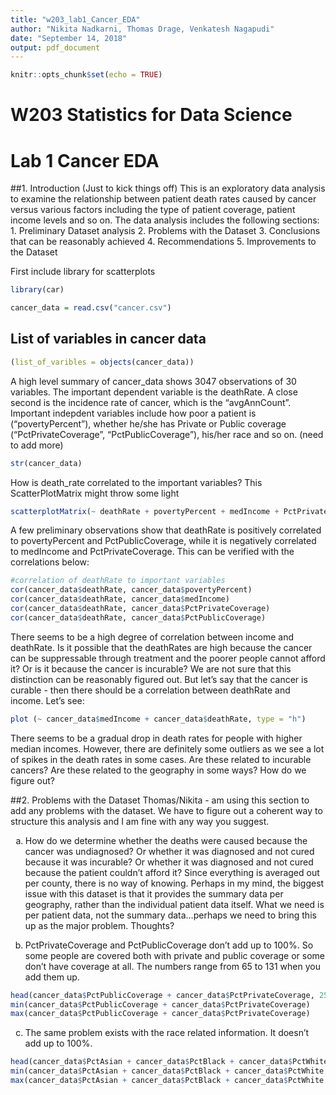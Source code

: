 ```yaml
---
title: "w203_lab1_Cancer_EDA"
author: "Nikita Nadkarni, Thomas Drage, Venkatesh Nagapudi"
date: "September 14, 2018"
output: pdf_document
---
```


```r
knitr::opts_chunk$set(echo = TRUE)
```

W203 Statistics for Data Science
========================================================
Lab 1 Cancer EDA
========================================================


##1.  Introduction (Just to kick things off)
This is an exploratory data analysis to examine the relationship between patient death rates caused by cancer versus various factors including the type of patient coverage, patient income levels and so on.
The data analysis includes the following sections:
1. Preliminary Dataset analysis
2. Problems with the Dataset
3. Conclusions that can be reasonably achieved
4. Recommendations 
5. Improvements to the Dataset


First include library for scatterplots
```r
library(car)
```


```r
cancer_data = read.csv("cancer.csv")
```

## List of variables in cancer data


```r
(list_of_varibles = objects(cancer_data))
```
A high level summary of cancer_data shows 3047 observations of 30 variables. The important dependent variable is the deathRate. A close second is the incidence rate of cancer, which is the "avgAnnCount". 
Important indepdent variables include how poor a patient is ("povertyPercent"), whether he/she has Private or Public coverage ("PctPrivateCoverage", "PctPublicCoverage"), his/her race and so on. (need to add more)

```r
str(cancer_data)
```
How is death_rate correlated to the important variables? This ScatterPlotMatrix might throw some light
```r
scatterplotMatrix(~ deathRate + povertyPercent + medIncome + PctPrivateCoverage + PctPublicCoverage, data = cancer_data)
```
A few preliminary observations show that deathRate is positively correlated to povertyPercent and PctPublicCoverage, while it is negatively correlated to medIncome and PctPrivateCoverage. This can be verified with the correlations below:
```r
#correlation of deathRate to important variables
cor(cancer_data$deathRate, cancer_data$povertyPercent)
cor(cancer_data$deathRate, cancer_data$medIncome)
cor(cancer_data$deathRate, cancer_data$PctPrivateCoverage)
cor(cancer_data$deathRate, cancer_data$PctPublicCoverage)
```

There seems to be a high degree of correlation between income and deathRate. Is it possible that the deathRates are high because the cancer can be suppressable through treatment and the poorer people cannot afford it? Or is it because the cancer is incurable? We are not sure that this distinction can be reasonably figured out. But let's say that the cancer is curable - then there should be a correlation between deathRate and income. Let's see:
```r
plot (~ cancer_data$medIncome + cancer_data$deathRate, type = "h")
```
There seems to be a gradual drop in death rates for people with higher median incomes. However, there are definitely some outliers as we see a lot of spikes in the death rates in some cases. Are these related to incurable cancers? Are these related to the geography in some ways? How do we figure out?


##2.  Problems with the Dataset
Thomas/Nikita - am using this section to add any problems with the dataset. We have to figure out a coherent way to structure this analysis and I am fine with any way you suggest.

a) How do we determine whether the deaths were caused because the cancer was undiagnosed? Or whether it was diagnosed and not cured because it was incurable? Or whether it was diagnosed and not cured because the patient couldn't afford it? Since everything is averaged out per county, there is no way of knowing. Perhaps in my mind, the biggest issue with this dataset is that it provides the summary data per geography, rather than the individual patient data itself. What we need is per patient data, not the summary data...perhaps we need to bring this up as the major problem. Thoughts?

b) PctPrivateCoverage and PctPublicCoverage don't add up to 100%. So some people are covered both with private and public coverage or some don't have coverage at all. The numbers range from 65 to 131 when you add them up. 
```r
head(cancer_data$PctPublicCoverage + cancer_data$PctPrivateCoverage, 25)
min(cancer_data$PctPublicCoverage + cancer_data$PctPrivateCoverage)
max(cancer_data$PctPublicCoverage + cancer_data$PctPrivateCoverage)
```

c) The same problem exists with the race related information. It doesn't add up to 100%. 

```r
head(cancer_data$PctAsian + cancer_data$PctBlack + cancer_data$PctWhite + cancer_data$PctOtherRace, 25)
min(cancer_data$PctAsian + cancer_data$PctBlack + cancer_data$PctWhite + cancer_data$PctOtherRace)
max(cancer_data$PctAsian + cancer_data$PctBlack + cancer_data$PctWhite + cancer_data$PctOtherRace)
```
